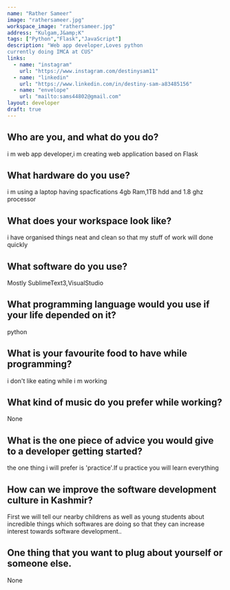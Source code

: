 ```yaml
---
name: "Rather Sameer"
image: "rathersameer.jpg"
workspace_image: "rathersameer.jpg"
address: "Kulgam,J&amp;K"
tags: ["Python","Flask","JavaScript"]
description: "Web app developer,Loves python
currently doing IMCA at CUS"
links:
  - name: "instagram"
    url: "https://www.instagram.com/destinysam11"
  - name: "linkedin"
    url: "https://www.linkedin.com/in/destiny-sam-a83485156"
  - name: "envelope"
    url: "mailto:sams44802@gmail.com"
layout: developer
draft: true
---
```

## Who are you, and what do you do?

i m web app developer,i m creating web application based on Flask


## What hardware do you use?

i m using a laptop having spacfications 4gb Ram,1TB hdd and 1.8 ghz processor


## What does your workspace look like?

i have organised things neat and clean so that my stuff of work will done quickly


## What software do you use?

Mostly SublimeText3,VisualStudio


## What programming language would you use if your life depended on it?

python

## What is your favourite food to have while programming?

i don&#39;t like eating while i m working


## What kind of music do you prefer while working?

None

## What is the one piece of advice you would give to a developer getting started?

the one thing i will prefer is &#39;practice&#39;.If u practice you will learn everything



## How can we improve the software development culture in Kashmir?

First we will tell our  nearby childrens as well as young students about incredible things which  softwares are doing  so that they can increase interest towards software development..

## One thing that you want to plug about yourself or someone else.

None
